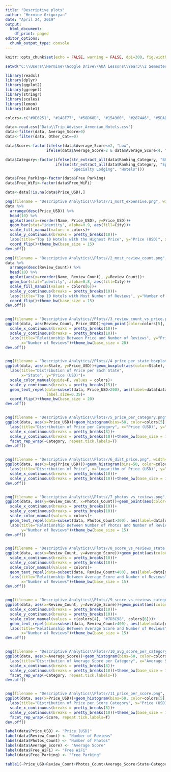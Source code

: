 ```yaml
---
title: "Descriptive plots"
author: "Hermine Grigoryan"
date: "April 24, 2019"
output:
  html_document:
    df_print: paged
editor_options:
  chunk_output_type: console
---
```


```r
knitr::opts_chunk$set(echo = FALSE, warning = FALSE, dpi=300, fig.width = 10, fig.height = 5)
```

```r
setwd("C:\\Users\\Hermine\\Google Drive\\AUA Lessons\\Year3\\2 Semester\\Econometrics\\Project\\Analysis-of-Hotels-in-Yerevan")

library(readxl)
library(dplyr)
library(ggplot2)
library(ggrepel)
library(stringr)
library(scales)
library(lemon)
library(table1)

colors<-c("#0E6251", "#148F77", "#58D68D", "#154360", "#2874A6", "#5DADE2", "#AED6F1", "#A9DFBF")

data<-read.csv("Data\\Trip_Advisor_Armenian_Hotels.csv")
data<-filter(data, Average_Score>0)
data<-filter(data, Other_Cat==0)

data$Score<-factor(ifelse(data$Average_Score<=2, "Low", 
                  ifelse(data$Average_Score>2 & data$Average_Score<4, "Medium", "High")))

data$Category<-factor(ifelse(str_extract_all(data$Ranking_Category, "B&B", simplify = T)=="B&B", "B&B", 
                      ifelse(str_extract_all(data$Ranking_Category, "Specialty Lodging", simplify = T)=="Specialty Lodging", 
                             "Specialty Lodging", "Hotels")))

data$Free_Parking<-factor(data$Free_Parking)
data$Free_WiFi<-factor(data$Free_WiFi)

data<-data[!is.na(data$Price_USD),]
```

```r

png(filename = "Descriptive Analytics\\Plots//1_most_expensive.png", width=12+2/3, height=6+2/3, units="in", res=1200)
data %>%
  arrange(desc(Price_USD)) %>%
  head(10) %>%
  ggplot(aes(x=reorder(Name, Price_USD), y=Price_USD))+
  geom_bar(stat="identity", alpha=0.9, aes(fill=City))+
  scale_fill_manual(values = colors)+
  scale_y_continuous(breaks = pretty_breaks(10))+
  labs(title="Top 10 Hotels with the Highest Price", y="Price (USD)", x="Hotel")+
  coord_flip()+theme_bw(base_size = 15)
dev.off()

png(filename = "Descriptive Analytics\\Plots//2_most_review_count.png", width=12+2/3, height=6+2/3, units="in", res=1200)
data %>%
  arrange(desc(Review_Count)) %>%
  head(10) %>%
  ggplot(aes(x=reorder(Name, Review_Count), y=Review_Count))+
  geom_bar(stat="identity", alpha=0.8, aes(fill=City))+
  scale_fill_manual(values = colors[6])+
  scale_y_continuous(breaks = pretty_breaks(10))+
  labs(title="Top 10 Hotels with Most Number of Reviews", y="Number of Reviews", x="Hotel")+
  coord_flip()+theme_bw(base_size = 15)
dev.off()


png(filename = "Descriptive Analytics//Plots//3_review_count_vs_price.png", width=12+2/3, height=6+2/3, units="in", res=1200)
ggplot(data, aes(Review_Count, Price_USD))+geom_point(color=colors[5], size=4, alpha=0.5)+
  scale_x_continuous(breaks = pretty_breaks(10))+
  scale_y_continuous(breaks = pretty_breaks(10))+
  labs(title="Relationship Between Price and Number of Reviews", y="Price (USD)",
       x="Number of Reviews")+theme_bw(base_size = 20)
dev.off()


png(filename = "Descriptive Analytics//Plots//4_price_per_state_boxplot.png", width=12+2/3, height=6+2/3, units="in", res=1200)
ggplot(data, aes(x=State, y=Price_USD))+geom_boxplot(aes(color=State), size=1.2)+
  labs(title="Distribution of Price per Each State",
       x="State", y="Price (USD)")+
  scale_color_manual(guide=F, values = colors)+
  scale_y_continuous(breaks = pretty_breaks(15))+
  geom_text_repel(data=subset(data, Price_USD>200), aes(label=data[data$Price_USD>200, "Name"]),
                  label.size=0.35)+
  coord_flip()+theme_bw(base_size = 20)
dev.off()


png(filename = "Descriptive Analytics\\Plots//5_price_per_category.png", width=12+2/3, height=6+2/3, units="in", res=1200)
ggplot(data, aes(x=Price_USD))+geom_histogram(bins=50, color=colors[5], fill=colors[7])+
  labs(title="Distribution of Price per Category", x="Price (USD)", y="Frequency")+
  scale_x_continuous(breaks = pretty_breaks(8))+
  scale_y_continuous(breaks = pretty_breaks(10))+theme_bw(base_size = 15)+
  facet_rep_wrap(~Category, repeat.tick.labels=T)
dev.off()


png(filename = "Descriptive Analytics\\Plots//6_dist_price.png", width=12+2/3, height=6+2/3, units="in", res=1200)
ggplot(data, aes(x=log(Price_USD)))+geom_histogram(bins=50, color=colors[5], fill=colors[7])+
  labs(title="Distribution of Price", x="Logarithm of Price (USD)", y="Frequency")+
  scale_x_continuous(breaks = pretty_breaks(10))+
  scale_y_continuous(breaks = pretty_breaks(10))+theme_bw(base_size = 15)
dev.off()


png(filename = "Descriptive Analytics\\Plots//7_photos_vs_reviews.png", width=12+2/3, height=6+2/3, units="in", res=1200)
ggplot(data, aes(y=Review_Count, x=Photos_Count))+geom_point(aes(color=State), size=4, alpha=0.8)+
  scale_x_continuous(breaks = pretty_breaks(10))+
  scale_y_continuous(breaks = pretty_breaks(10))+
  scale_color_manual(values = colors)+
  geom_text_repel(data=subset(data, Photos_Count>300), aes(label=data[data$Photos_Count>300, "Name"]))+
  labs(title="Relationship Between Number of Photos and Number of Reviews", x="Number of Photos",
       y="Number of Reviews")+theme_bw(base_size = 15)
dev.off()


png(filename = "Descriptive Analytics\\Plots//8_score_vs_reviews_state.png", width=12+2/3, height=6+2/3, units="in", res=1200)
ggplot(data, aes(x=Review_Count, y=Average_Score))+geom_point(aes(color=State), size=3, alpha=0.9)+
  scale_x_continuous(breaks = pretty_breaks(10))+
  scale_y_continuous(breaks = pretty_breaks(10))+
  scale_color_manual(values = colors)+
  geom_text_repel(data=subset(data, Review_Count>400), aes(label=data[data$Review_Count>400, "Name"]))+
  labs(title="Relationship Between Average Score and Number of Reviews", y="Average Score",
       x="Number of Reviews")+theme_bw(base_size = 15)
dev.off()


png(filename = "Descriptive Analytics\\Plots//9_score_vs_reviews_category.png", width=12+2/3, height=6+2/3, units="in", res=1200)
ggplot(data, aes(x=Review_Count, y=Average_Score))+geom_point(aes(color=Category), size=3, alpha=0.7)+
  scale_x_continuous(breaks = pretty_breaks(10))+
  scale_y_continuous(breaks = pretty_breaks(10))+
  scale_color_manual(values = c(colors[4], "#7D3C98", colors[6]))+
  geom_text_repel(data=subset(data, Review_Count>400), aes(label=data[data$Review_Count>400, "Name"]))+
  labs(title="Relationship Between Average Score and Number of Reviews", y="Average Score",
       x="Number of Reviews")+theme_bw(base_size = 15)
dev.off()


png(filename = "Descriptive Analytics\\Plots//10_avg_score_per_category.png", width=12+2/3, height=6+2/3, units="in", res=1200)
ggplot(data, aes(x=Average_Score))+geom_histogram(bins=50, color=colors[5], fill=colors[7])+
  labs(title="Distribution of Average Score per Category", x="Average Score", y="Frequency")+
  scale_x_continuous(breaks = pretty_breaks(8))+
  scale_y_continuous(breaks = pretty_breaks(10))+theme_bw(base_size = 15)+
  facet_rep_wrap(~Category, repeat.tick.labels=T)
dev.off()


png(filename = "Descriptive Analytics\\Plots//11_price_per_score.png", width=12+2/3, height=6+2/3, units="in", res=1200)
ggplot(data, aes(x=Price_USD))+geom_histogram(bins=50, color=colors[5], fill=colors[7])+
  labs(title="Distribution of Price per Score Category", x="Price (USD)", y="Frequency")+
  scale_x_continuous(breaks = pretty_breaks(8))+
  scale_y_continuous(breaks = pretty_breaks(10))+theme_bw(base_size = 15)+
  facet_rep_wrap(~Score, repeat.tick.labels=T)
dev.off()
```

```r
label(data$Price_USD) <- "Price (USD)"
label(data$Review_Count) <- "Number of Reviews"
label(data$Photos_Count) <- "Number of Photos"
label(data$Average_Score) <- "Average Score"
label(data$Free_WiFi) <- "Free WiFi"
label(data$Free_Parking) <- "Free Parking"

table1(~Price_USD+Review_Count+Photos_Count+Average_Score+State+Category+Free_WiFi+Free_Parking | Score, data = data)
```

